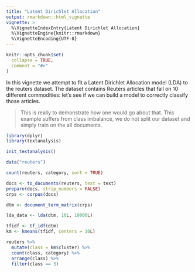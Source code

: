 ```yaml
---
title: "Latent Dirichlet Allocation"
output: rmarkdown::html_vignette
vignette: >
  %\VignetteIndexEntry{Latent Dirichlet Allocation}
  %\VignetteEngine{knitr::rmarkdown}
  %\VignetteEncoding{UTF-8}
---
```


```r
knitr::opts_chunk$set(
  collapse = TRUE,
  comment = "#>"
)
```

In this vignette we attempt to fit a Latent Dirichlet Allocation model (LDA) to the reuters dataset. The dataset contains Reuters articles that fall on 10 different commodities: let's see if we can build a model to correctly classify those articles. 

> This is really to demonstrate how one would go about that. This example suffers from class imbalance, we do not split our dataset and simply train on the all documents.

```r
library(dplyr)
library(textanalysis)

init_textanalysis()

data("reuters")

count(reuters, category, sort = TRUE)

docs <- to_documents(reuters, text = text)
prepare(docs, strip_numbers = FALSE)
crps <- corpus(docs)

dtm <- document_term_matrix(crps)

lda_data <- lda(dtm, 10L, 10000L)

tfidf <- tf_idf(dtm)
km <- kmeans(tfidf, centers = 10L)

reuters %>% 
  mutate(class = km$cluster) %>% 
  count(class, category) %>% 
  arrange(class) %>% 
  filter(class == 3)
```
